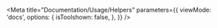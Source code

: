 


<Meta
    title="Documentation/Usage/Helpers"
    parameters={{
        viewMode: 'docs',
        options: {
            isToolshown: false,
        },
    }}
/>

<MarkdownRenderer markdown={rawHelpers} />
